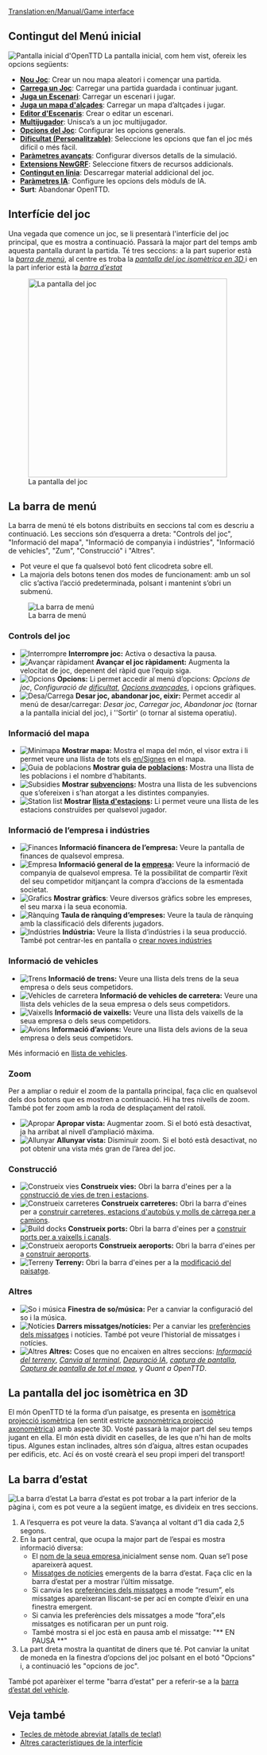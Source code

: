 [[Translation:en/Manual/Game interface]]
{{ca/Taula de contingut}}
==Contingut del Menú inicial==
[[File:ca/Manual/Intro screen.png|frame|center|Pantalla inicial d'OpenTTD]]
La pantalla inicial, com hem vist, ofereix les opcions següents:
* '''[[ca/Manual/Nou Joc|Nou Joc]]''': Crear un nou mapa aleatori i començar una partida.
* '''[[ca/Partides guardades|Carrega un Joc]]''': Carregar una partida guardada i continuar jugant.
* '''[[ca/Escenari|Juga un Escenari]]''': Carregar un escenari i jugar.
* '''[[ca/Mapa d'alçades|Juga un mapa d'alçades]]''': Carregar un mapa d’altçades i jugar.
* '''[[ca/Editor d'Escenaris|Editor d'Escenaris]]''': Crear o editar un escenari.
* '''[[ca/Multijugador|Multijugador]]''': Unisca’s a un joc multijugador.
* '''[[ca/Finestra Opcions del Joc|Opcions del Joc]]''': Configurar les opcions generals.
* '''[[ca/Dificultat|Dificultat (Personalitzable)]]''': Seleccione les opcions que fan el joc més difícil o més fàcil.
* '''[[ca/Archive/Manual/Settings/Paràmetres avançats|Paràmetres avançats]]''': Configurar diversos detalls de la simulació.
* '''[[ca/Extensions NewGRF|Extensions NewGRF]]''': Seleccione fitxers de recursos addicionals.
* '''[[ca/Contingut en línia|Contingut en línia]]''': Descarregar material addicional del joc.
* '''[[ca/Paràmetres IA|Paràmetres IA]]''': Configure les opcions dels mòduls de IA.
* '''Surt''': Abandonar OpenTTD.

==Interfície del joc==
Una vegada que comence un joc, se li presentarà l'interfície del joc principal, que es mostra a continuació. Passarà la major part del temps amb aquesta pantalla durant la partida. Té tres seccions: a la part superior està la ''[[#la-barra-de-menu|barra de menú]]'', al centre es troba la ''[[#la-pantalla-del-joc-isometrica-en-3d|pantalla del joc isomètrica en 3D ]]'' i en la part inferior està la ''[[#la-barra-d-estat|barra d’estat]]''

[[File:ca/Manual/Interface.png|thumb|none|400px|La pantalla del joc]]

==La barra de menú==
La barra de menú té els botons distribuïts en seccions tal com es descriu a continuació. Les seccions són d’esquerra a dreta: "Controls del joc", "Informació del mapa", "Informació de companyia i indústries", "Informació de vehicles", "Zum", "Construcció" i "Altres".
* Pot veure el que fa qualsevol botó fent clicodreta sobre ell.
* La majoria dels botons tenen dos modes de funcionament: amb un sol clic s’activa l’acció predeterminada, polsant i mantenint s’obri un submenú.
[[File:en/Manual/Menu bar.png|none|frame|La barra de menú]]

===Controls del joc===
*[[File:en/Pause button.png|Interrompre]] '''Interrompre joc:''' Activa o desactiva la pausa.
*[[File:en/Fast Forward button.png|Avançar ràpidament]] '''Avançar el joc ràpidament:''' Augmenta la velocitat de joc, depenent del ràpid que l’equip siga.
*[[File:en/Options button.png|Opcions]] '''Opcions:''' Li permet accedir al menú d’opcions: ''Opcions de joc'', ''Configuració de [[ca/Dificultat|dificultat]]'', ''[[ca/Opcions avançades|Opcions avançades]]'', i opcions gràfiques.
*[[File:en/Save Load button.png|Desa/Carrega]] '''Desar joc, abandonar joc, eixir:''' Permet accedir al menú de desar/carregar: ''Desar joc'', ''Carregar joc'', ''Abandonar joc'' (tornar a la pantalla inicial del joc), i ''Sortir' (o tornar al sistema operatiu).

===Informació del mapa===
*[[File:en/Minimap button.png|Minimapa]] '''Mostrar mapa:''' Mostra el mapa del món, el visor extra i li permet veure una llista de tots els [[en/Signes]] en el mapa.
*[[File:en/Town directory button.png|Guia de poblacions]] '''Mostrar guia de [[ca/Manual/Població|poblacions]]:''' Mostra una llista de les poblacions i el nombre d'habitants.
*[[File:en/Subsidies button.png|Subsidies]] '''Mostrar [[ca/Manual/Subvencions|subvencions]]:''' Mostra una llista de les subvencions que s’ofereixen i s’han atorgat a les distintes companyies.
*[[File:en/Station list button.png|Station list]] '''Mostrar [[ca/Llista d’estacions|llista d'estacions]]:''' Li permet veure una llista de les estacions construïdes per qualsevol jugador.

===Informació de l’empresa i indústries===
*[[File:en/Finances screen button.png|Finances]] '''Informació financera de l’empresa:''' Veure la pantalla de finances de qualsevol empresa.
*[[File:en/Company information button.png|Empresa]] '''Informació general de la [[es/Empresa|empresa]]:''' Veure la informació de companyia de qualsevol empresa. Té la possibilitat de compartir l’èxit del seu competidor mitjançant la compra d’accions de la esmentada societat.
*[[File:en/Graphs button.png|Grafics]] '''Mostrar gràfics''': Veure diversos gràfics sobre les empreses, el seu marxa i la seua economia.
*[[File:en/Company league table button.png|Rànquing]] '''Taula de rànquing d’empreses:''' Veure la taula de rànquing amb la classificació dels diferents jugadors.
*[[File:en/Industry button.png|Indústries]] '''Indústria:''' Veure la llista d’indústries i la seua producció. També pot centrar-les en pantalla o [[ca/Industries#crear-noves-industries|crear noves indústries]]

===Informació de vehicles===
*[[File:en/Train Information button.png|Trens]] '''Informació de trens:''' Veure una llista dels trens de la seua empresa o dels seus competidors.
*[[File:en/Road Vehicle Information button.png|Vehicles de carretera]] '''Informació de vehicles de carretera:''' Veure una llista dels vehicles de la seua empresa o dels seus competidors.
*[[File:en/Ship Information button.png|Vaixells]] '''Informació de vaixells:''' Veure una llista dels vaixells de la seua empresa o dels seus competidors.
*[[File:en/Aircraft Information button.png|Avions]] '''Informació d’avions:''' Veure una llista dels avions de la seua empresa o dels seus competidors.

Més informació en [[ca/Llista de vehicles|llista de vehicles]].

===Zoom===
Per a ampliar o reduir el zoom de la pantalla principal, faça clic en qualsevol dels dos botons que es mostren a continuació. Hi ha tres nivells de zoom. També pot fer zoom amb la roda de desplaçament del ratolí.
*[[File:en/Zoom in button.png|Apropar]] '''Apropar vista:''' Augmentar zoom. Si el botó està desactivat, ja ha arribat al nivell d’ampliació màxima.
*[[File:en/Zoom out button.png|Allunyar]] '''Allunyar vista:''' Disminuir zoom. Si el botó està desactivat, no pot obtenir una vista més gran de l’àrea del joc.

===Construcció===
*[[File:en/Railroad build button.png|Construeix vies]] '''Construeix vies:''' Obri la barra d'eines per a la [[ca/Construcció de ferrocarril|construcció de vies de tren i estacions]].
*[[File:en/Road build button.png|Construeix carreteres]] '''Construeix carreteres:''' Obri la barra d'eines per a [[ca/Manual/Construir carreteres|construir carreteres, estacions d'autobús y molls de càrrega per a camions]].
*[[File:en/Dock build button.png|Build docks]] '''Construeix ports:''' Obri la barra d'eines per a [[ca/Construir rutes marítimes|construir ports per a vaixells i canals]].
*[[File:en/Airport build button.png|Construeix aeroports]] '''Construeix aeroports:''' Obri la barra d'eines per a [[ca/Manual/Construir aeroports|construir aeroports]].
*[[File:en/Landscaping button.png|Terreny]] '''Terreny:''' Obri la barra d'eines per a la [[ca/Manual/Paisatge|modificació del paisatge]].

===Altres===
*[[File:en/Sound Music button.png|So i música]] '''Finestra de so/música:''' Per a canviar la configuració del so i la música.
*[[File:en/News button.png|Notícies]] '''Darrers missatges/notícies:''' Per a canviar les [[ca/Preferències dels Missatges|preferències dels missatges]] i notícies. També pot veure l’historial de missatges i notícies.
*[[File:en/Other button.png|Altres]] '''Altres:''' Coses que no encaixen en altres seccions: ''[[ca/Informació del terreny|Informació del terreny]]'', ''[[ca/Terminal|Canvia al terminal]]'', ''[[ca/Depuració IA|Depuració IA]]'', ''[[ca/Captura de pantalla|captura de pantalla]]'', ''[[es/Captura de pantalla de tot el mapa|Captura de pantalla de tot el mapa]]'', y ''Quant a OpenTTD''.

==La pantalla del joc isomètrica en 3D==
El món OpenTTD té la forma d’un paisatge, es presenta en [https://www.wikipedia.org/wiki/ca:projecció isomètrica projecció isomètrica] (en sentit estricte [https://www.wikipedia.org/wiki/ca:projecció axonomètrica projecció axonomètrica]) amb aspecte 3D. Vosté passarà la major part del seu temps jugant en ella. El món està dividit en caselles, de les que n'hi han de molts tipus. Algunes estan inclinades, altres són d’aigua, altres estan ocupades per edificis, etc. Ací és on vosté crearà el seu propi imperi del transport!

==La barra d’estat==
[[File:ca/Manual/Status-bar.png|none|frame|La barra d’estat]]
La barra d’estat es pot trobar a la part inferior de la pàgina i, com es pot veure a la següent imatge, es divideix en tres seccions.
#A l’esquerra es pot veure la data. S’avança al voltant d’1 dia cada 2,5 segons.
#En la part central, que ocupa la major part de l’espai es mostra informació diversa:
#*El [[ca/Empresa de transports|nom de la seua empresa]],inicialment sense nom. Quan se’l pose apareixerà aquest.
#*[[ca/Missatges de notícies|Missatges de notícies]] emergents de la barra d’estat. Faça clic en la barra d’estat per a mostrar l’últim missatge.
#*Si canvia les [[ca/Preferències dels Missatges|preferències dels missatges]] a mode “resum”, els missatges apareixeran lliscant-se per ací en compte d’eixir en una finestra emergent.
#*Si canvia les preferències dels missatges a mode “fora”,els missatges es notificaran per un punt roig.
#* També mostra si el joc està en pausa amb el missatge: "** EN PAUSA **"
#La part dreta mostra la quantitat de diners que té. Pot canviar la unitat de moneda en la finestra d’opcions del joc polsant en el botó "Opcions" i, a continuació les "opcions de joc".

També pot aparèixer el terme "barra d’estat" per a referir-se a la [[ca/Barra d’estat|barra d’estat del vehicle]].

==Veja també==
* [[ca/Tecles de mètode abreviat|Tecles de mètode abreviat (atalls de teclat)]]
* [[ca/Altres característiques de la interfície|Altres característiques de la interfície]]